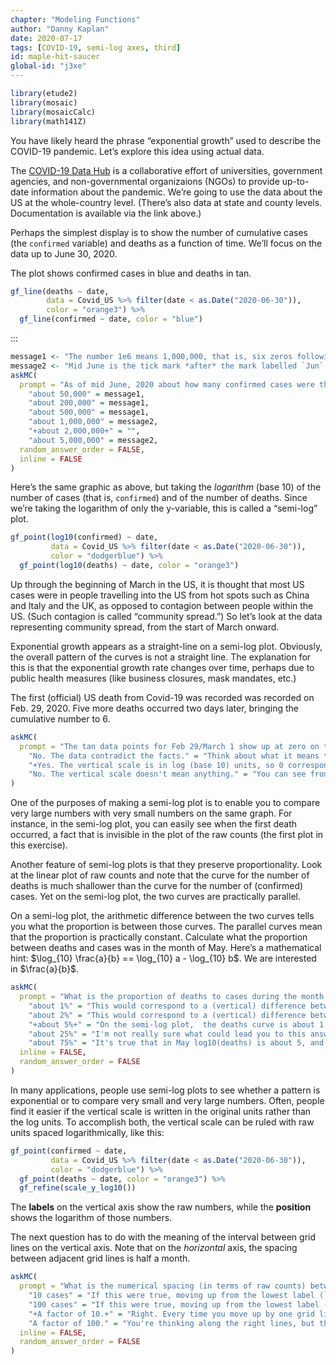 ```yaml
---
chapter: "Modeling Functions"
author: "Danny Kaplan"
date: 2020-07-17 
tags: [COVID-19, semi-log axes, third]
id: maple-hit-saucer
global-id: "j3xe"
---
```


```r
library(etude2)
library(mosaic)
library(mosaicCalc)
library(math141Z)
```


You have likely heard the phrase "exponential growth" used to describe the COVID-19 pandemic. Let's explore this idea using actual data. 

The [COVID-19 Data Hub](https://covid19datahub.io/) is  a collaborative effort of universities, government agencies,  and non-governmental organizaions (NGOs) to provide up-to-date information about the pandemic. We're going to use the data about the US at the whole-country level. (There's also data at state and county levels. Documentation is available via the link above.)

Perhaps the simplest display is to show the number of cumulative cases (the `confirmed` variable) and deaths as a function of time. We'll focus on the data up to June 30, 2020.

The plot shows confirmed cases in blue and deaths in tan.
```r
gf_line(deaths ~ date, 
        data = Covid_US %>% filter(date < as.Date("2020-06-30")), 
        color = "orange3") %>%
  gf_line(confirmed ~ date, color = "blue")
```
:::

```r
message1 <- "The number 1e6 means 1,000,000, that is, six zeros following the 1."
message2 <- "Mid June is the tick mark *after* the mark labelled `Jun`."
askMC(
  prompt = "As of mid June, 2020 about how many confirmed cases were there? (Note that the labeled tick marks refer to the beginning of the month, so the point labeled `Feb` is February 1.)",
    "about 50,000" = message1,
    "about 200,000" = message1,
    "about 500,000" = message1,
    "about 1,000,000" = message2,
    "+about 2,000,000+" = "",
    "about 5,000,000" = message2, 
  random_answer_order = FALSE,
  inline = FALSE
)
```


Here's the same graphic as above, but taking the *logarithm* (base 10) of the number of cases (that is, `confirmed`) and of the number of deaths. Since we're taking the logarithm of only the y-variable, this is called a "semi-log" plot. 

```r
gf_point(log10(confirmed) ~ date, 
         data = Covid_US %>% filter(date < as.Date("2020-06-30")), 
         color = "dodgerblue") %>%
  gf_point(log10(deaths) ~ date, color = "orange3") 
```


Up through the beginning of March in the US, it is thought that most US cases were in people travelling into the US from hot spots such as China and Italy and the UK, as opposed to contagion between people within the US. (Such contagion is called "community spread.") So let's look at the data representing community spread, from the start of March onward.

Exponential growth appears as a straight-line  on a semi-log plot. Obviously, the overall pattern of the curves is not a straight line. The explanation for this is that the exponential growth rate changes over time, perhaps due to public health measures (like business closures, mask mandates, etc.)

The first (official) US death from Covid-19 was recorded was recorded on Feb. 29, 2020. Five more deaths occurred two days later, bringing the cumulative number to 6.


```r
askMC(
  prompt = "The tan data points for Feb 29/March 1 show up at zero on the vertical scale for the semi-log plot. The tan data point for March 2 is at around 2 on the vertical scale. Is this consistent with the facts stated above?",
    "No. The data contradict the facts." = "Think about what it means to be 0 on the vertical scale.",
    "+Yes. The vertical scale is in log (base 10) units, so 0 corresponds to 1 death, since $\\log_{10} 1 = 0$.+" = "",
    "No. The vertical scale doesn't mean anything." = "You can see from the plotting command what the quantity on the vertical axis is: `log10(confirmed)` for the blue dots and `log10(deaths)` for the tan."
)
```


One of the purposes of making a semi-log plot is to enable you to compare very  large numbers with very small numbers on the same graph. For instance, in the semi-log plot, you can easily see when the first death occurred, a fact that is invisible in the plot of the raw counts (the first plot in this exercise).

Another feature of semi-log plots is that they preserve proportionality. Look at the linear plot of raw counts and note that the curve for the number of deaths is much shallower than the curve for the number of (confirmed) cases. Yet on the semi-log plot, the two curves are practically parallel.

On a semi-log plot, the arithmetic difference between the two curves tells you what the proportion is between those curves. The parallel curves mean that the proportion is practically constant. 
Calculate what the proportion between deaths and cases was in the month of May. Here's a mathematical hint: $\log_{10} \frac{a}{b} == \log_{10} a - \log_{10} b$. We are interested in $\frac{a}{b}$.



```r
askMC(
  prompt = "What is the proportion of deaths to cases during the month of May?",
    "about 1%" = "This would correspond to a (vertical) difference between the curves of about 2 log10 units. Is it really that big?",
    "about 2%" = "This would correspond to a (vertical) difference between the curves of about 1.7 log units. Is it really that big?",
    "+about 5%+" = "On the semi-log plot,  the deaths curve is about 1.2 log10 units lower than the cases curve. $10^{-1.2} = 0.063 = 6.3\\%$) separates the two curves.",
    "about 25%" = "I'm not really sure what could lead you to this answer. You're making a mistake that I didn't anticipate.",
    "about 75%" = "It's true that in May log10(deaths) is about 5, and log10(cases) is about 6, and 5/6 is indeed roughly 75%. But, on a log scale, the proportion relates to the difference between logs, not the ratio of logs.",
  inline = FALSE,
  random_answer_order = FALSE
)
```

In many applications, people use semi-log plots to see whether a pattern is exponential or to compare very small and very large numbers. Often, people find it easier if the vertical scale is written in the original units rather than the log units. To accomplish both, the vertical scale can be ruled with raw units spaced logarithmically, like this:

```r
gf_point(confirmed ~ date, 
         data = Covid_US %>% filter(date < as.Date("2020-06-30")), 
         color = "dodgerblue") %>%
  gf_point(deaths ~ date, color = "orange3") %>%
  gf_refine(scale_y_log10())
```

The **labels** on the vertical axis show the raw numbers, while the **position** shows the logarithm of those numbers.

The next question has to do with the meaning of the interval between grid lines on the vertical axis. Note that on the *horizontal* axis, the spacing between adjacent grid lines is half a month.


```r
askMC(
  prompt = "What is the numerical spacing (in terms of raw counts) between adjacent grid lines on the vertical axis? (Note: Two numbers are different by a \"factor of 10\" when one number is 10 times the other.\" Similarly, \"a factor of 100\" means that one number is 100 times the other.",
    "10 cases" = "If this were true, moving up from the lowest label (`1e+01`, that is, 10) the next grid line would be at 20, then 30, then 40.",
    "100 cases" = "If this were true, moving up from the lowest label (`1e+01`) the next grid line would be at 110, then 210, then 310.",
    "+A factor of 10.+" = "Right. Every time you move up by one grid line, the raw number increases ten-fold, so 10, 100, 1000, 10,000, and so on. The phrase `a factor of 10` means to multiply by 10, not to add 10.",
    "A factor of 100." = "You're thinking along the right lines, but this is the difference between every second grid line, not adjacent grid lines.",
  inline = FALSE,
  random_answer_order = FALSE
)
```


